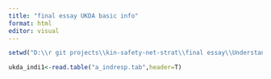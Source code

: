 ```yaml
---
title: "final essay UKDA basic info"
format: html
editor: visual
---
```


```r

setwd("D:\\r git projects\\kin-safety-net-strat\\final essay\\Understanding Society Waves 2009-2022 and Harmonised BHPS Waves 1991-2009\\UKDA-6614-tab\\tab\\ukhls")

ukda_indi1<-read.table("a_indresp.tab",header=T)

```
